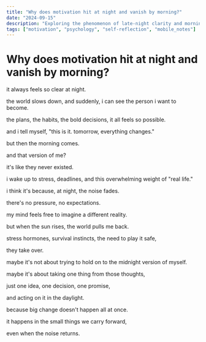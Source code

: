 ```yaml
---
title: "Why does motivation hit at night and vanish by morning?"
date: "2024-09-15"
description: "Exploring the phenomenon of late-night clarity and morning resistance to change."
tags: ["motivation", "psychology", "self-reflection", "mobile_notes"]
---
```


# Why does motivation hit at night and vanish by morning?

it always feels so clear at night.

the world slows down, and suddenly, i can see the person i want to become.

the plans, the habits, the bold decisions, it all feels so possible.

and i tell myself, "this is it. tomorrow, everything changes."

but then the morning comes.

and that version of me?

it's like they never existed.

i wake up to stress, deadlines, and this overwhelming weight of "real life."

i think it's because, at night, the noise fades.

there's no pressure, no expectations.

my mind feels free to imagine a different reality.

but when the sun rises, the world pulls me back.

stress hormones, survival instincts, the need to play it safe,

they take over.

maybe it's not about trying to hold on to the midnight version of myself.

maybe it's about taking one thing from those thoughts,

just one idea, one decision, one promise,

and acting on it in the daylight.

because big change doesn't happen all at once.

it happens in the small things we carry forward,

even when the noise returns.